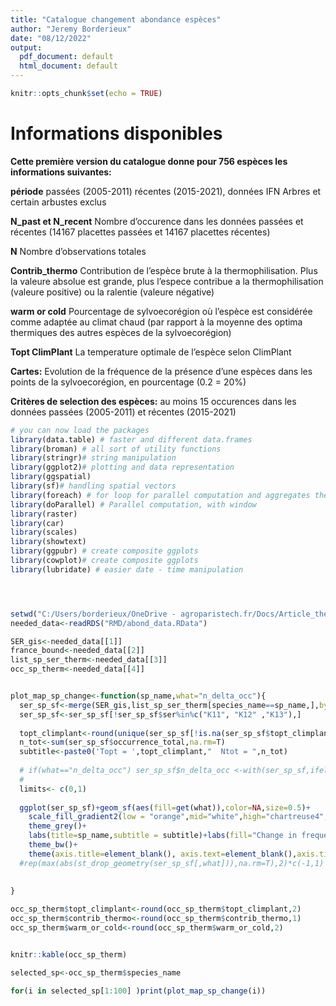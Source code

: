 ```yaml
---
title: "Catalogue changement abondance espèces"
author: "Jeremy Borderieux"
date: "08/12/2022"
output:
  pdf_document: default
  html_document: default
---
```


```r
knitr::opts_chunk$set(echo = TRUE)
```

# Informations disponibles

**Cette première version du catalogue donne pour 756 espèces les informations suivantes:**

**période** passées (2005-2011) récentes (2015-2021), données IFN
Arbres et certain arbustes exclus

**N_past et N_recent** Nombre d'occurence dans les données passées et récentes (14167 placettes passées et 14167 placettes récentes)

**N** Nombre d'observations totales

**Contrib_thermo** Contribution de l'espèce brute à la thermophilisation. Plus la valeure absolue est grande, plus l'espece contribue a la thermophilisation (valeure positive) ou la ralentie (valeure négative)

**warm or cold** Pourcentage de sylvoecorégion où l'espèce est considérée comme adaptée au climat chaud (par rapport à la moyenne des optima thermiques des autres espèces de la sylvoecorégion)

**Topt ClimPlant** La temperature optimale de l'espèce selon ClimPlant



**Cartes:** Evolution de la fréquence de la présence d'une espèces dans les points de la sylvoecorégion, en pourcentage (0.2 = 20%)

**Critères de selection des espèces:** au moins 15 occurences dans les données passées (2005-2011) et récentes (2015-2021)




```r


# you can now load the packages
library(data.table) # faster and different data.frames
library(broman) # all sort of utility functions
library(stringr)# string manipulation
library(ggplot2)# plotting and data representation
library(ggspatial)
library(sf)# handling spatial vectors
library(foreach) # for loop for parallel computation and aggregates the outputs
library(doParallel) # Parallel computation, with window
library(raster)
library(car)
library(scales)
library(showtext)
library(ggpubr) # create composite ggplots
library(cowplot)# create composite ggplots 
library(lubridate) # easier date - time manipulation




setwd("C:/Users/borderieux/OneDrive - agroparistech.fr/Docs/Article_thermo_beta_part")
needed_data<-readRDS("RMD/abond_data.RData")

SER_gis<-needed_data[[1]]
france_bound<-needed_data[[2]]
list_sp_ser_therm<-needed_data[[3]]
occ_sp_therm<-needed_data[[4]]


plot_map_sp_change<-function(sp_name,what="n_delta_occ"){
  ser_sp_sf<-merge(SER_gis,list_sp_ser_therm[species_name==sp_name,],by="ser",all.x=T)
  ser_sp_sf<-ser_sp_sf[!ser_sp_sf$ser%in%c("K11", "K12" ,"K13"),]
  
  topt_climplant<-round(unique(ser_sp_sf[!is.na(ser_sp_sf$topt_climplant),]$topt_climplant ),2)
  n_tot<-sum(ser_sp_sf$occurrence_total,na.rm=T)
  subtitle<-paste0('Topt = ',topt_climplant,"  Ntot = ",n_tot)
  
  # if(what=="n_delta_occ") ser_sp_sf$n_delta_occ <-with(ser_sp_sf,ifelse(delta_occ_n>0.2,0.2,ifelse(n_delta_occ< (-0.2),-0.2,n_delta_occ )))
  # 
  limits<- c(0,1)
  
  ggplot(ser_sp_sf)+geom_sf(aes(fill=get(what)),color=NA,size=0.5)+
    scale_fill_gradient2(low = "orange",mid="white",high="chartreuse4",midpoint=0.5,limits=limits,na.value="grey")+
    theme_grey()+
    labs(title=sp_name,subtitle = subtitle)+labs(fill="Change in frequency")+
    theme_bw()+
    theme(axis.title=element_blank(), axis.text=element_blank(),axis.ticks=element_blank())
  #rep(max(abs(st_drop_geometry(ser_sp_sf[,what])),na.rm=T),2)*c(-1,1)
  
  
}

occ_sp_therm$topt_climplant<-round(occ_sp_therm$topt_climplant,2)
occ_sp_therm$contrib_thermo<-round(occ_sp_therm$contrib_thermo,1)
occ_sp_therm$warm_or_cold<-round(occ_sp_therm$warm_or_cold,2)


knitr::kable(occ_sp_therm)

```


```r




selected_sp<-occ_sp_therm$species_name

for(i in selected_sp[1:100] )print(plot_map_sp_change(i))



```



